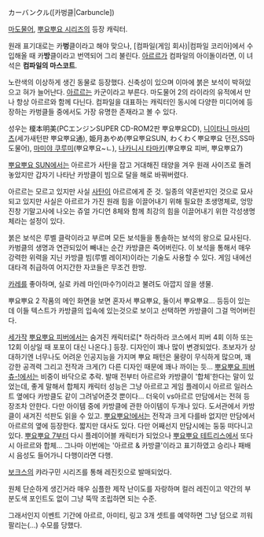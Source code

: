 カーバンクル([카벙클|Carbuncle])

[[마도물어]], [[뿌요뿌요 시리즈]]의 등장 캐릭터.

원래 표기대로는 카'''벙'''클이라고 해야 맞으나, [컴파일(게임 회사)|컴파일 코리아]에서 수입해올 때 카'''방'''클이라고 번역되어 그리 불린다. [[아르르 나쟈|아르르]]가 컴파일의 아이돌이라면, 이 녀석은 '''컴파일의 마스코트'''.

노란색의 이상하게 생긴 동물로 등장했다. 신축성이 있으며 이마에 붉은 보석이 박혀있으고 혀가 늘어난다. [[아르르]]는 카군이라고 부른다. 마도물어 2의 라이라의 유적에서 만나 항상 아르르와 함께 다닌다. 컴파일을 대표하는 캐릭터인 동시에 다양한 미디어에 등장하는 카벙클들 중에서도 가장 유명한 존재라고 볼 수 있다.

성우는 榎本明美(PCエンジンSUPER CD-ROM2판 뿌요뿌요CD), [[니이타니 마사미츠]](세가새턴판 뿌요뿌요通), 姫月あやめ(뿌요뿌요SUN, わくわく뿌요뿌요 던전,SS마도물어), [[마미야 쿠루미]](뿌요뿌요~ㄴ), [[나카니시 타마키]](뿌요뿌요 피버, 뿌요뿌요7)

[[뿌요뿌요 SUN]]에서는 아르르가 사탄을 잡고 거대해진 태양을 겨우 원래 사이즈로 돌려 놓았지만 갑자기 나타난 카방클이 빔으로 달을 해로 바꿔버렸다.

아르르는 모르고 있지만 사실 [[사탄]]이 아르르에게 준 것. 일종의 약혼반지인 것으로 묘사되고 있지만 사실은 아르르가 가진 원래 힘을 이끌어내기 위해 필요한 초생명체로, 엉망진창 기말고사에 나오는 쥬얼 가디언 8체와 함께 최강의 힘을 이끌어내기 위한 각성생명체라는 설정이 있다.

붉은 보석은 루벨 클락이라고 부르며 모든 보석들을 통솔하는 보석의 왕으로 묘사된다. 카벙클의 생명과 연관되있어 빼내는 순간 카방클은 죽어버린다. 이 보석을 통해서 매우 강력한 위력을 지닌 카방클 빔(루벨 레이저)이라는 기술도 사용할 수 있다. 게임 내에선 대타격 취급하여 어지간한 자코들은 무조건 한방.

[[카레]]를 좋아하며, 실로 카레 마인(마수?)이라고 불려도 아깝지 않을 생물.

뿌요뿌요 2 작품의 메인 화면을 보면 혼자서 뿌요뿌요, 둘이서 뿌요뿌요... 등등이 있는데 이들 텍스트가 카방클의 입속에 있는것으로 보이고 선택하면 카방클이 그걸 먹어버린다. 

[[세가]]작 [[뿌요뿌요 피버]]에서는 숨겨진 캐릭터로[* 하라하라 코스에서 피버 4회 이하 또는 12회 이상일 때 포포이 대신 나온다.] 등장. 디자인이 꽤나 많이 변경되었다. 초보자가 상대하기엔 너무나도 어려운 인공지능을 가지며 뿌요 패턴은 물량이 무식하게 많으며, 꽤 강한 공격력 그리고 전작과 크게(?) 다른 디자인 때문에 꽤나 까이는 듯... [[뿌요뿌요 피버 츄-!]]에서는 비중이 바닥으로 추락. 발매 전부터 아르르와 카방클이 '합체'한다는 말이 있었는데, 좋게 말해서 합체지 캐릭터 성능은 그냥 아르르고 게임 플레이시 아르르 일러스트 옆에다 카방클도 같이 그려넣어준것 뿐이다... 더욱이 vs아르르 만담에서는 전혀 등장조차 안한다. 다만 아이템 중에 카방클에 관한 아이템이 두개나 있다. 도서관에서 카방클이 새겨진 석판도 읽을 수 있고. [[뿌요뿌요!]]에서는 전작과 크게 다를바 없지만 만담에서 아르르의 옆에 등장한다. 짧지만 대사도 있다. 다만 어째선지 만담시에는 둥둥 떠다니고 있다. [[뿌요뿌요 7]]부터 다시 플레이어블 캐릭터가 되었으나 [[뿌요뿌요 테트리스]]에서 또다시 아르르와 합체... 그나마 이번에는 '아르르 & 카방클'이라고 표기하였고 승리나 패배시 음성도 들어가니 다행이라면 다행.

[[보크스]]의 캬라구민 시리즈를 통해 레진킷으로 발매되었다.

원체 단순하게 생긴거라 매우 심플한 제작 난이도를 자랑하며 컬러 레진이고 약간의 부분도색 포인트도 없이 그냥 뚝딱 조립하면 되는 수준.

그래서인지 이벤트 기간에 아르르, 아미티, 링고 3개 셋트를 예약하면 그냥 덤으로 끼워 팔리는(...) 수모를 당했다.
